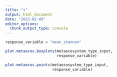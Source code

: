 ```yaml
---
title: "s"
output: html_document
date: "2023-02-09"
editor_options: 
  chunk_output_type: console
---
```


```r
response_variable = "mean_shannon"
```

```r
plot.metaecos.boxplots(metaecosystem_type_input,
                       response_variable)

plot.metaecos.points(metaecosystem_type_input,
                     response_variable)
```